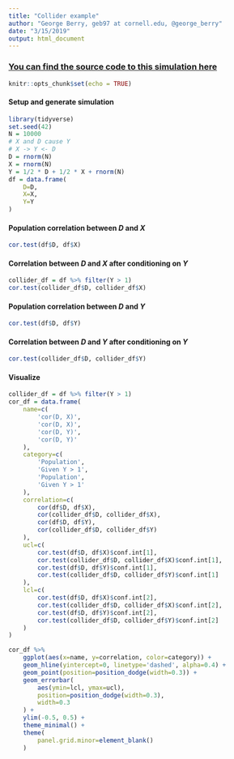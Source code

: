 ```yaml
---
title: "Collider example"
author: "George Berry, geb97 at cornell.edu, @george_berry"
date: "3/15/2019"
output: html_document
---
```


### [You can find the source code to this simulation here](https://github.com/georgeberry/causal-inference-intro)

```r
knitr::opts_chunk$set(echo = TRUE)
```

#### Setup and generate simulation

```r
library(tidyverse)
set.seed(42)
N = 10000
# X and D cause Y
# X -> Y <- D
D = rnorm(N)
X = rnorm(N)
Y = 1/2 * D + 1/2 * X + rnorm(N)
df = data.frame(
    D=D,
    X=X,
    Y=Y
)
```

#### Population correlation between $D$ and $X$
```r
cor.test(df$D, df$X)
```

#### Correlation between $D$ and $X$ after conditioning on $Y$
```r
collider_df = df %>% filter(Y > 1)
cor.test(collider_df$D, collider_df$X)
```

#### Population correlation between $D$ and $Y$

```r
cor.test(df$D, df$Y)
```

#### Correlation between $D$ and $Y$ after conditioning on $Y$

```r
cor.test(collider_df$D, collider_df$Y)
```

#### Visualize

```r
collider_df = df %>% filter(Y > 1)
cor_df = data.frame(
    name=c(
        'cor(D, X)',
        'cor(D, X)',
        'cor(D, Y)',
        'cor(D, Y)'
    ),
    category=c(
        'Population',
        'Given Y > 1',
        'Population',
        'Given Y > 1'
    ),
    correlation=c(
        cor(df$D, df$X),
        cor(collider_df$D, collider_df$X),
        cor(df$D, df$Y),
        cor(collider_df$D, collider_df$Y)
    ),
    ucl=c(
        cor.test(df$D, df$X)$conf.int[1],
        cor.test(collider_df$D, collider_df$X)$conf.int[1],
        cor.test(df$D, df$Y)$conf.int[1],
        cor.test(collider_df$D, collider_df$Y)$conf.int[1]
    ),
    lcl=c(
        cor.test(df$D, df$X)$conf.int[2],
        cor.test(collider_df$D, collider_df$X)$conf.int[2],
        cor.test(df$D, df$Y)$conf.int[2],
        cor.test(collider_df$D, collider_df$Y)$conf.int[2]
    )
)
```

```r
cor_df %>%
    ggplot(aes(x=name, y=correlation, color=category)) +
    geom_hline(yintercept=0, linetype='dashed', alpha=0.4) +
    geom_point(position=position_dodge(width=0.3)) +
    geom_errorbar(
        aes(ymin=lcl, ymax=ucl),
        position=position_dodge(width=0.3),
        width=0.3
    ) +
    ylim(-0.5, 0.5) +
    theme_minimal() +
    theme(
        panel.grid.minor=element_blank()
    )
```